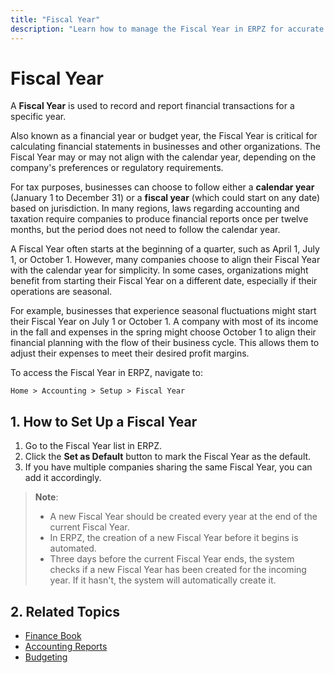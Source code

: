 ```yaml
---
title: "Fiscal Year"
description: "Learn how to manage the Fiscal Year in ERPZ for accurate financial reporting and tracking."
---
```


# Fiscal Year

A **Fiscal Year** is used to record and report financial transactions for a specific year.

Also known as a financial year or budget year, the Fiscal Year is critical for calculating financial statements in businesses and other organizations. The Fiscal Year may or may not align with the calendar year, depending on the company's preferences or regulatory requirements.

For tax purposes, businesses can choose to follow either a **calendar year** (January 1 to December 31) or a **fiscal year** (which could start on any date) based on jurisdiction. In many regions, laws regarding accounting and taxation require companies to produce financial reports once per twelve months, but the period does not need to follow the calendar year.

A Fiscal Year often starts at the beginning of a quarter, such as April 1, July 1, or October 1. However, many companies choose to align their Fiscal Year with the calendar year for simplicity. In some cases, organizations might benefit from starting their Fiscal Year on a different date, especially if their operations are seasonal.

For example, businesses that experience seasonal fluctuations might start their Fiscal Year on July 1 or October 1. A company with most of its income in the fall and expenses in the spring might choose October 1 to align their financial planning with the flow of their business cycle. This allows them to adjust their expenses to meet their desired profit margins.

To access the Fiscal Year in ERPZ, navigate to:

`Home > Accounting > Setup > Fiscal Year`

## 1. How to Set Up a Fiscal Year

1. Go to the Fiscal Year list in ERPZ.
2. Click the **Set as Default** button to mark the Fiscal Year as the default.
3. If you have multiple companies sharing the same Fiscal Year, you can add it accordingly.

> **Note**:
>
> - A new Fiscal Year should be created every year at the end of the current Fiscal Year.
> - In ERPZ, the creation of a new Fiscal Year before it begins is automated.
> - Three days before the current Fiscal Year ends, the system checks if a new Fiscal Year has been created for the incoming year. If it hasn't, the system will automatically create it.

## 2. Related Topics

- [Finance Book]()
- [Accounting Reports]()
- [Budgeting]()
